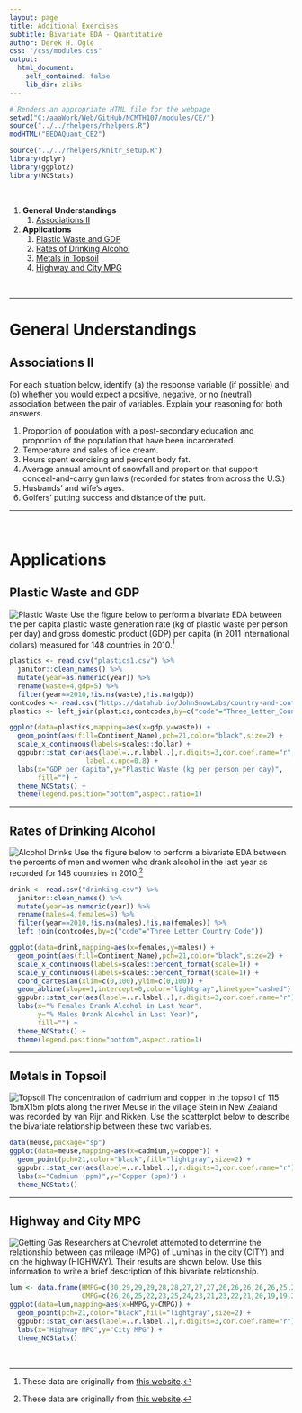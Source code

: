 ```yaml
---
layout: page
title: Additional Exercises
subtitle: Bivariate EDA - Quantitative
author: Derek H. Ogle
css: "/css/modules.css"
output:
  html_document:
    self_contained: false
    lib_dir: zlibs
---
```


```r
# Renders an appropriate HTML file for the webpage
setwd("C:/aaaWork/Web/GitHub/NCMTH107/modules/CE/")
source("../../rhelpers/rhelpers.R")
modHTML("BEDAQuant_CE2")
```

```r
source("../../rhelpers/knitr_setup.R")
library(dplyr)
library(ggplot2)
library(NCStats)
```

&nbsp;

1. **General Understandings**
    1. [Associations II](#associations-ii)
1. **Applications**
    1. [Plastic Waste and GDP](#plastic-waste-and-gdp)
    1. [Rates of Drinking Alcohol](#rates-of-drinking-alcohol)
    1. [Metals in Topsoil](#metals-in-topsoil)
    1. [Highway and City MPG](#highway-and-city-mpg)

&nbsp;

----

# General Understandings
## Associations II
For each situation below, identify (a) the response variable (if possible) and (b) whether you would expect a positive, negative, or no (neutral) association between the pair of variables.  Explain your reasoning for both answers.

1. Proportion of population with a post-secondary education and proportion of the population that have been incarcerated.
1. Temperature and sales of ice cream.
1. Hours spent exercising and percent body fat.
1. Average annual amount of snowfall and proportion that support conceal-and-carry gun laws (recorded for states from across the U.S.)
1. Husbands' and wife's ages.
1. Golfers' putting success and distance of the putt.

----

&nbsp;

# Applications
## Plastic Waste and GDP
<img src="http://derekogle.com/NCMTH107/modules/CE/zimgs/plastic_bales.jpeg" alt="Plastic Waste" class="img-right">
Use the figure below to perform a bivariate EDA between the per capita plastic waste generation rate (kg of plastic waste per person per day) and gross domestic product (GDP) per capita (in 2011 international dollars) measured for 148 countries in 2010.[^plasticsdata]

```r
plastics <- read.csv("plastics1.csv") %>%
  janitor::clean_names() %>%
  mutate(year=as.numeric(year)) %>%
  rename(waste=4,gdp=5) %>%
  filter(year==2010,!is.na(waste),!is.na(gdp))
contcodes <- read.csv("https://datahub.io/JohnSnowLabs/country-and-continent-codes-list/r/country-and-continent-codes-list-csv.csv")
plastics <- left_join(plastics,contcodes,by=c("code"="Three_Letter_Country_Code"))

ggplot(data=plastics,mapping=aes(x=gdp,y=waste)) +
  geom_point(aes(fill=Continent_Name),pch=21,color="black",size=2) +
  scale_x_continuous(labels=scales::dollar) +
  ggpubr::stat_cor(aes(label=..r.label..),r.digits=3,cor.coef.name="r",
                   label.x.npc=0.8) +
  labs(x="GDP per Capita",y="Plastic Waste (kg per person per day)",
       fill="") +
  theme_NCStats() +
  theme(legend.position="bottom",aspect.ratio=1)
```

----

## Rates of Drinking Alcohol
<img src="http://derekogle.com/NCMTH107/modules/CE/zimgs/alcohol.jpg" alt="Alcohol Drinks" class="img-right">
Use the figure below to perform a bivariate EDA between the percents of men and women who drank alcohol in the last year as recorded for 148 countries in 2010.[^plasticsdata]

```r
drink <- read.csv("drinking.csv") %>%
  janitor::clean_names() %>%
  mutate(year=as.numeric(year)) %>%
  rename(males=4,females=5) %>%
  filter(year==2010,!is.na(males),!is.na(females)) %>%
  left_join(contcodes,by=c("code"="Three_Letter_Country_Code"))

ggplot(data=drink,mapping=aes(x=females,y=males)) +
  geom_point(aes(fill=Continent_Name),pch=21,color="black",size=2) +
  scale_x_continuous(labels=scales::percent_format(scale=1)) +
  scale_y_continuous(labels=scales::percent_format(scale=1)) +
  coord_cartesian(xlim=c(0,100),ylim=c(0,100)) +
  geom_abline(slope=1,intercept=0,color="lightgray",linetype="dashed") +
  ggpubr::stat_cor(aes(label=..r.label..),r.digits=3,cor.coef.name="r") +
  labs(x="% Females Drank Alcohol in Last Year",
       y="% Males Drank Alcohol in Last Year)",
       fill="") +
  theme_NCStats() +
  theme(legend.position="bottom",aspect.ratio=1)
```

----

## Metals in Topsoil
<img src="zimgs/topsoil.jpg" alt="Topsoil" class="img-right">
The concentration of cadmium and copper in the topsoil of 115 15mX15m plots along the river Meuse in the village Stein in New Zealand was recorded by van Rijn and Rikken. Use the scatterplot below to describe the bivariate relationship between these two variables.

```r
data(meuse,package="sp")
ggplot(data=meuse,mapping=aes(x=cadmium,y=copper)) +
  geom_point(pch=21,color="black",fill="lightgray",size=2) +
  ggpubr::stat_cor(aes(label=..r.label..),r.digits=3,cor.coef.name="r") +
  labs(x="Cadmium (ppm)",y="Copper (ppm)") +
  theme_NCStats()
```

----

## Highway and City MPG
<img src="zimgs/getting_gas.jpg" alt="Getting Gas" class="img-right">
Researchers at Chevrolet attempted to determine the relationship between gas mileage (MPG) of Luminas in the city (CITY) and on the highway (HIGHWAY). Their results are shown below. Use this information to write a brief description of this bivariate relationship.

```r
lum <- data.frame(HMPG=c(30,29,29,29,28,28,27,27,27,26,26,26,26,26,25,25,25,24,24,24,24,23,23,23,22,22,22,22,21,21,21,20,20,20),
                  CMPG=c(26,26,25,22,23,25,24,23,21,23,22,21,20,19,19,20,21,22,21,19,17,18,19,20,19,18,17,16,17,18,19,18,17,16))
ggplot(data=lum,mapping=aes(x=HMPG,y=CMPG)) +
  geom_point(pch=21,color="black",fill="lightgray",size=2) +
  ggpubr::stat_cor(aes(label=..r.label..),r.digits=3,cor.coef.name="r") +
  labs(x="Highway MPG",y="City MPG") +
  theme_NCStats()
```

&nbsp;

[^plasticsdata]: These data are originally from [this website](https://ourworldindata.org/grapher/per-capita-plastic-waste-vs-gdp-per-capita).

[^drinkingdata]: These data are originally from [this website](https://ourworldindata.org/grapher/males-vs-females-who-drank-alcohol-in-last-year).
